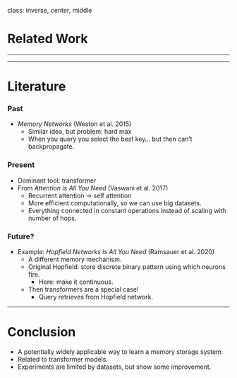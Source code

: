 class: inverse, center, middle

# Related Work

<hr/>

---

# Literature

### Past

* *Memory Networks* (Weston et al. 2015)
  * Similar idea, but problem: hard max
  * When you query you select the best key... but then can't backpropagate.

### Present

* Dominant tool: transformer
* From *Attention is All You Need* (Vaswani et al. 2017)
    * Recurrent attention -> self attention
    * More efficient computationally, so we can use big datasets.
    * Everything connected in constant operations instead of scaling with number of hops.

### Future?

* Example: *Hopfield Networks is All You Need* (Ramsauer et al. 2020)
    * A different memory mechanism.
    * Original Hopfield: store discrete binary pattern using which neurons fire.
      * Here: make it continuous. 
    * Then transformers are a special case! 
      * Query retrieves from Hopfield network.
      
---
      
# Conclusion

- A potentially widely applicable way to learn a memory storage system.
- Related to transformer models.
- Experiments are limited by datasets, but show some improvement.